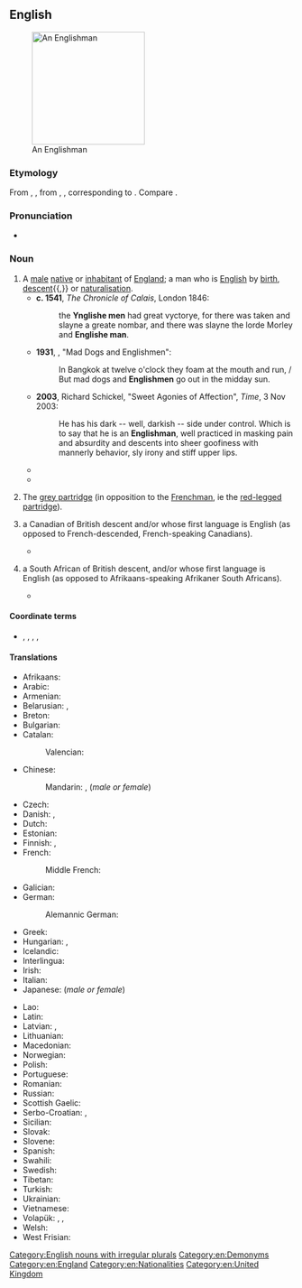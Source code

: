 ==English==
[[Image:Greg Rutherford - Victory Parade.jpg|thumb|200px|An Englishman]]

===Etymology===
From {{inh|en|enm|Englishman}}, {{m|enm|Inglishman}}, from {{inh|en|ang|Englisċman}}, {{m|ang|Englisċmon}}, corresponding to {{suf|en|English|man}}. Compare {{cog|non|Englismaðr|t=Englishman}}.

===Pronunciation===
* {{IPA|/ˈɪŋ.ɡlɪʃ.mən/|lang=en}}

===Noun===
{{en-noun|Englishmen}}

# A [[male]] [[native]] or [[inhabitant]] of [[England]]; a man who is [[English]] by [[birth]], [[descent]]{{,}} or [[naturalisation]]. {{defdate|from 7th c.}}
#* '''c. 1541''', ''The Chronicle of Calais'', London 1846:
#*: the '''Ynglishe men''' had great vyctorye, for there was taken and slayne a greate nombar, and there was slayne the lorde Morley and '''Englishe man'''.
#* '''1931''', {{w|Noel Coward}}, "Mad Dogs and Englishmen":
#*: In Bangkok at twelve o'clock they foam at the mouth and run, / But mad dogs and '''Englishmen''' go out in the midday sun.
#* '''2003''', Richard Schickel, "Sweet Agonies of Affection", ''Time'', 3 Nov 2003:
#*: He has his dark -- well, darkish -- side under control. Which is to say that he is an '''Englishman''', well practiced in masking pain and absurdity and descents into sheer goofiness with mannerly behavior, sly irony and stiff upper lips.
#* {{quote-video||date=September 14, 2014|{{w|John Oliver}}|{{w|Last Week Tonight with John Oliver}}|1|17|episode=Scottish Independence|network=HBO||Yea, but that’s not really a surprise, is it? She famously wrote a book where a redhead plays second fiddle to a magical '''Englishman'''. “Come along, Ron, come along. I shall have all the powers, and your brothers can die fighting my war. Come along.”}}
#* {{quote-video||date=September 14, 2014|{{w|John Oliver}}|{{w|Last Week Tonight with John Oliver}}|1|17|episode=Scottish Independence|network=HBO||Also, for their national flower, the Scots chose a thistle. That is a plant made of tiny knives and a throwing star. “The only flower I like is a flower that can pierce an '''Englishman'''’s throat!”.}}
# {{lb|en|UK}} The [[grey partridge]] (in opposition to the [[Frenchman]], ie the [[red-legged partridge]]).
# {{lb|en|Quebec|dated}} a Canadian of British descent and/or whose first language is English (as opposed to French-descended, French-speaking Canadians).
#*{{quote-web|year=2017|author=David Bélanger, Béatrice G. Martineau, and Charles Grenier|url=https://www.youtube.com/watch?v=OqUlW7LTx20&feature=youtu.be&t=281|title=Kona|work=Kona|location=Canada|publisher=Parabole|passage=... others, an aging '''Englishman''' who would do anything to further his fortune ...}}
# {{lb|en|South Africa|dated}} a South African of British descent, and/or whose first language is English (as opposed to Afrikaans-speaking Afrikaner South Africans).
#*{{quote-text|author=Christopher-Lee dos Santos|title=At thy Call|url=https://www.youtube.com/watch?v=H3-F4qZYJz4|passage=Fucking above your head '''Englishman'''!|year=2008}}
====Coordinate terms====
* {{sense|male native of England}} {{l|en|Englishwoman}}, {{l|en|Irishman}}, {{l|en|Scotsman}}, {{l|en|Welshman}}, {{l|en|Briton}}

====Translations====
{{trans-top|male native or inhabitant of England}}
* Afrikaans: {{t+|af|Engelsman}}
* Arabic: {{t|ar|إِنْجِلِيزِيّ|m|tr=ʾingilīziyy}}
* Armenian: {{t+|hy|անգլիացի}}
* Belarusian: {{t|be|англічанін|m}}, {{t|be|ангелец|m}}
* Breton: {{t+|br|Saoz|m}}
* Bulgarian: {{t|bg|англичанин|m|tr=angličánin}}
* Catalan: {{t+|ca|anglès|m}}
*: Valencian: {{t+|ca|anglés|m}}
* Chinese:
*: Mandarin: {{t|cmn|英格蘭人|sc=Hani}}, {{t|cmn|英格兰人|tr=Yīngélánrén|sc=Hani}} (''male or female'')
* Czech: {{t+|cs|Angličan|m}}
* Danish: {{t+|da|englænder|c}}, {{t|da|engelskmand|c}} {{qualifier|obsolete}}
* Dutch: {{t+|nl|Engelsman|m}}
* Estonian: {{t|et|inglane}}
* Finnish: {{t+|fi|englantilainen}} {{qualifier|male or female}}, {{t|fi|[[englantilainen|englantilais]][[mies]]}} {{qualifier|male}}
* French: {{t+|fr|Anglais|m}}
*: Middle French: {{t|frm|Angloys|m}}
* Galician: {{t+|gl|inglés|m}}
* German: {{t+|de|Engländer|m}}
*: Alemannic German: {{t|gsw|Ängländer|m}}
* Greek: {{t+|el|Άγγλος|m}}
* Hungarian: {{t+|hu|angol}}, {{t|hu|angol férfi}}
* Icelandic: {{t+|is|Englendingur|m}}
* Interlingua: {{t+|ia|anglese}}
* Irish: {{t+|ga|Sasanach|m}}
* Italian: {{t+|it|inglese|m}}
* Japanese: {{t+|ja|イギリス人|tr=Igirisú-jin}} (''male or female'')
{{trans-mid}}
* Lao: {{t|lo|ຄົນອັງກິດ|tr=khon 'ang-kit}}
* Latin: {{t|la|Anglus|m}}
* Latvian: {{t|lv|anglis|m}}, {{t|lv|angliete|f}}
* Lithuanian: {{t+|lt|anglas|m}}
* Macedonian: {{t|mk|Англичанец|m|tr=Anglíčanec}}
* Norwegian: {{t+|no|engelskmann|m}}
* Polish: {{t+|pl|Anglik|m-pr}}
* Portuguese: {{t+|pt|inglês|m}}
* Romanian: {{t|ro|Englez|m}}
* Russian: {{t+|ru|англича́нин|m}}
* Scottish Gaelic: {{t|gd|Sasannach|m}}
* Serbo-Croatian: {{t|sh|Енглез|m|sc=Cyrl}}, {{t|sh|Englez|m}}
* Sicilian: {{t+|scn|ngrisi|m}}
* Slovak: {{t+|sk|Angličan|m}}
* Slovene: {{t+|sl|Angléž|m}}
* Spanish: {{t+|es|inglés|m}}
* Swahili: {{t+|sw|Mwingereza}}
* Swedish: {{t+|sv|engelsman|m}}
* Tibetan: {{t|bo|དབྱིན་ཇི|sc=Tibt}}
* Turkish: {{t+|tr|İngiliz}}
* Ukrainian: {{t|uk|англієць|m|tr=anhlíjec'}}
* Vietnamese: {{t|vi|người Anh}}
* Volapük: {{qualifier|♂♀}} {{t+|vo|Linglänan}}, {{qualifier|♂}} {{t|vo|hi-Linglänan}}, {{qualifier|♀}} {{t|vo|ji-Linglänan}}
* Welsh: {{t+|cy|Sais|m}}
* West Frisian: {{t|fy|Ingelsman}}
{{trans-bottom}}

[[Category:English nouns with irregular plurals]]
[[Category:en:Demonyms]]
[[Category:en:England]]
[[Category:en:Nationalities]]
[[Category:en:United Kingdom]]